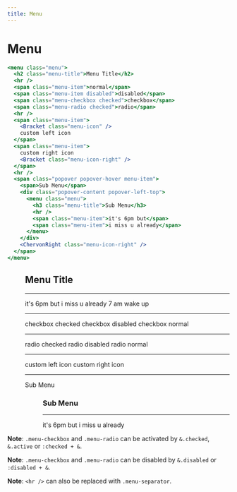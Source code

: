 ```yaml
---
title: Menu
---
```



# Menu

```jsx
<menu class="menu">
  <h2 class="menu-title">Menu Title</h2>
  <hr />
  <span class="menu-item">normal</span>
  <span class="menu-item disabled">disabled</span>
  <span class="menu-checkbox checked">checkbox</span>
  <span class="menu-radio checked">radio</span>
  <hr />
  <span class="menu-item">
    <Bracket class="menu-icon" />
    custom left icon
  </span>
  <span class="menu-item">
    custom right icon
    <Bracket class="menu-icon-right" />
  </span>
  <hr />
  <span class="popover popover-hover menu-item">
    <span>Sub Menu</span>
    <div class="popover-content popover-left-top">
      <menu class="menu">
        <h3 class="menu-title">Sub Menu</h3>
        <hr />
        <span class="menu-item">it's 6pm but</span>
        <span class="menu-item">i miss u already</span>
      </menu>
    </div>
    <ChervonRight class="menu-icon-right" />
  </span>
</menu>
```

<Preview>
  <menu class="menu w-48">
    <h2 class="menu-title">Menu Title</h2>
    <hr />
    <span class="menu-item">it's 6pm but</span>
    <span class="menu-item">i miss u already</span>
    <span class="menu-item disabled">7 am wake up</span>
    <hr />
    <span class="menu-checkbox checked">checkbox checked</span>
    <span class="menu-checkbox disabled">checkbox disabled</span>
    <span class="menu-checkbox">checkbox normal</span>
    <hr />
    <span class="menu-radio checked">radio checked</span>
    <span class="menu-radio disabled">radio disabled</span>
    <span class="menu-radio">radio normal</span>
    <hr />
    <span class="menu-item">
      <Bracket class="menu-icon" />
      custom left icon
    </span>
    <span class="menu-item">
      custom right icon
      <Bracket class="menu-icon-right" />
    </span>
    <hr />
    <span class="popover popover-hover menu-item">
      <span>Sub Menu</span>
      <div class="popover-content popover-left-top">
        <menu class="menu w-48">
          <h3 class="menu-title">Sub Menu</h3>
          <hr />
          <span class="menu-item">it's 6pm but</span>
          <span class="menu-item">i miss u already</span>
        </menu>
      </div>
      <ChervonRight class="menu-icon-right" />
    </span>
  </menu>
</Preview>

**Note**: `.menu-checkbox` and `.menu-radio` can be activated by `&.checked`, `&.active` or `:checked + &`.

**Note**: `.menu-checkbox` and `.menu-radio` can be disabled by `&.disabled` or `:disabled + &`.

**Note**: `<hr />` can also be replaced with `.menu-separator`.
